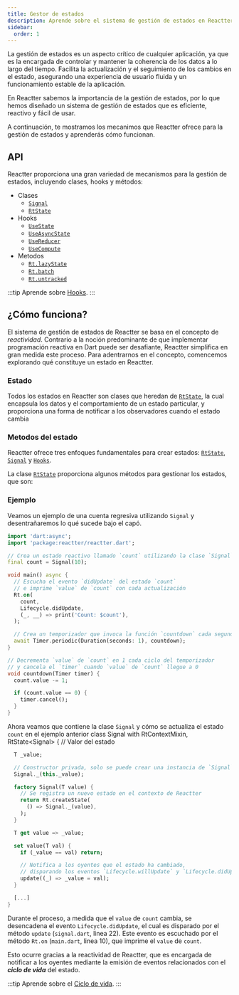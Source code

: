```yaml
---
title: Gestor de estados
description: Aprende sobre el sistema de gestión de estados en Reactter y cómo funciona.
sidebar:
  order: 1
---
```


La gestión de estados es un aspecto crítico de cualquier aplicación, ya que es la encargada de controlar y mantener la coherencia de los datos a lo largo del tiempo.
Facilita la actualización y el seguimiento de los cambios en el estado, asegurando una experiencia de usuario fluida y un funcionamiento estable de la aplicación.

En Reactter sabemos la importancia de la gestión de estados, por lo que hemos diseñado un sistema de gestión de estados que es eficiente, reactivo y fácil de usar.

A continuación, te mostramos los mecanimos que Reactter ofrece para la gestión de estados y aprenderás cómo funcionan.

## API

Reactter proporciona una gran variedad de mecanismos para la gestión de estados, incluyendo clases, hooks y métodos:

- Clases
  - <HT>[`Signal`](/reactter/es/api/classes/signal)</HT>
  - <HT>[`RtState`](/reactter/es/api/classes/RtState)</HT>
- Hooks
  - <HT>[`UseState`](/reactter/es/api/hooks/use_state)</HT>
  - <HT>[`UseAsyncState`](/reactter/es/api/hooks/use_async_state)</HT>
  - <HT>[`UseReducer`](/reactter/es/api/hooks/use_reducer)</HT>
  - <HT>[`UseCompute`](/reactter/es/api/hooks/use_compute)</HT>
- Metodos
  - <HM>[`Rt.lazyState`](/reactter/es/api/methods/state_management_methods/#rtlazy_state)</HM>
  - <HM>[`Rt.batch`](/reactter/es/api/methods/state_management_methods/#rtbatch)</HM>
  - <HM>[`Rt.untracked`](/reactter/es/api/methods/state_management_methods/#rtuntracked)</HM>

:::tip
  Aprende sobre <HT>[Hooks](/reactter/es/core_concepts/hooks)</HT>.
:::

## ¿Cómo funciona?

El sistema de gestión de estados de Reactter se basa en el concepto de _reactividad_.
Contrario a la noción predominante de que implementar programación reactiva en Dart puede ser desafiante,
Reactter simplifica en gran medida este proceso.
Para adentrarnos en el concepto, comencemos explorando qué constituye un estado en Reactter.

### Estado

Todos los estados en Reactter son clases que heredan de <HT><a href="https://pub.dev/documentation/reactter/latest/reactter/RtState-class.html" target="_blank">`RtState`</a></HT>,
la cual encapsula los datos y el comportamiento de un estado particular, y proporciona una forma de notificar a los observadores cuando el estado cambia

### Metodos del estado
Reactter ofrece tres enfoques fundamentales para crear estados: <HT>[`RtState`](/reactter/es/api/classes/RtState)</HT>, <HT>[`Signal`](/reactter/es/api/classes/signal)</HT> y <HT>[`Hooks`](/reactter/es/core_concepts/hooks)</HT>.

La clase <HT><a href="https://pub.dev/documentation/reactter/latest/reactter/RtState-class.html" target="_blank">`RtState`</a></HT> proporciona algunos métodos para gestionar los estados, que son:

<StateMethods />

### Ejemplo

Veamos un ejemplo de una cuenta regresiva utilizando <HT>`Signal`</HT> y desentrañaremos lo qué sucede bajo el capó.

```dart title="main.dart" /(Signal)(?!\u0060)/ /count(?!down)(?!\u0060)/ "count.value" "Rt.on" "Lifecycle.didUpdate"
import 'dart:async';
import 'package:reactter/reactter.dart';

// Crea un estado reactivo llamado `count` utilizando la clase `Signal`
final count = Signal(10);

void main() async {
  // Escucha el evento `didUpdate` del estado `count`
  // e imprime `value` de `count` con cada actualización
  Rt.on(
    count,
    Lifecycle.didUpdate,
    (_, __) => print('Count: $count'),
  );

  // Crea un temporizador que invoca la función `countdown` cada segundo
  await Timer.periodic(Duration(seconds: 1), countdown);
}

// Decrementa `value` de `count` en 1 cada ciclo del temporizador
// y cancela el `timer` cuando `value` de `count` llegue a 0
void countdown(Timer timer) {
  count.value -= 1;

  if (count.value == 0) {
    timer.cancel();
  }
}
```

Ahora veamos que contiene la clase <HT>`Signal`</HT> y cómo se actualiza el estado `count` en el ejemplo anterior
class Signal<T> with RtContextMixin, RtState<Signal<T>> {
  // Valor del estado
```dart title="signal.dart" "RtContextMixin" "Rt.createState" "RtState" "_value" "update"
  T _value;

  // Constructor privada, solo se puede crear una instancia de `Signal` a través del factory.
  Signal._(this._value);

  factory Signal(T value) {
    // Se registra un nuevo estado en el contexto de Reactter
    return Rt.createState(
      () => Signal._(value),
    );
  }

  T get value => _value;

  set value(T val) {
    if (_value == val) return;

    // Notifica a los oyentes que el estado ha cambiado,
    // disparando los eventos `Lifecycle.willUpdate` y `Lifecycle.didUpdate` en orden.
    update((_) => _value = val);
  }

  [...]
}
```

Durante el proceso, a medida que el `value` de `count` cambia, se desencadena el evento <HE>`Lifecycle.didUpdate`</HE>, el cual es disparado por el método <HM>`update`</HM> (`signal.dart`, linea 22).
Este evento es escuchado por el método <HM>`Rt.on`</HM> (`main.dart`, linea 10), que imprime el `value` de `count`.

Esto ocurre gracias a la reactividad de Reactter, que es encargada de notificar a los oyentes mediante la emisión de eventos relacionados con el **_ciclo de vida_** del estado.

:::tip
  Aprende sobre el <HT>[Ciclo de vida](/reactter/es/core_concepts/lifecycle)</HT>.
:::